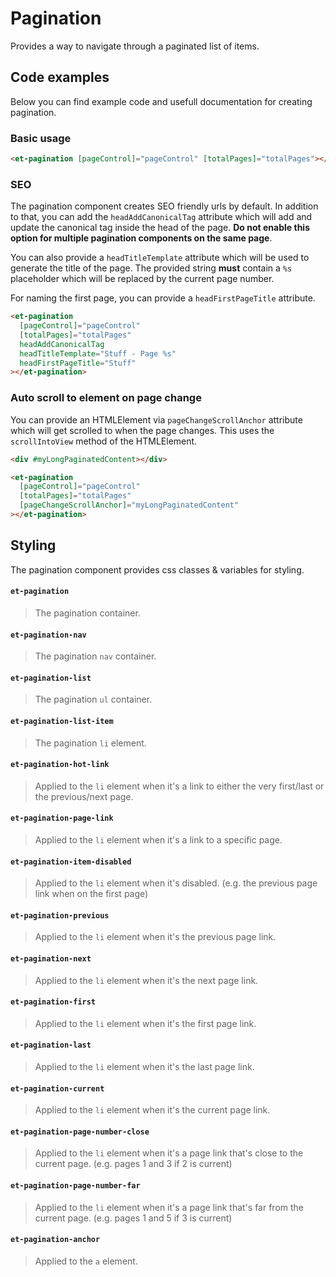 # Pagination

Provides a way to navigate through a paginated list of items.

## Code examples

Below you can find example code and usefull documentation for creating pagination.

### Basic usage

```html
<et-pagination [pageControl]="pageControl" [totalPages]="totalPages"></et-pagination>
```

### SEO

The pagination component creates SEO friendly urls by default.
In addition to that, you can add the `headAddCanonicalTag` attribute which will add and update the canonical tag inside the head of the page.
**Do not enable this option for multiple pagination components on the same page**.

You can also provide a `headTitleTemplate` attribute which will be used to generate the title of the page.
The provided string **must** contain a `%s` placeholder which will be replaced by the current page number.

For naming the first page, you can provide a `headFirstPageTitle` attribute.

```html
<et-pagination
  [pageControl]="pageControl"
  [totalPages]="totalPages"
  headAddCanonicalTag
  headTitleTemplate="Stuff - Page %s"
  headFirstPageTitle="Stuff"
></et-pagination>
```

### Auto scroll to element on page change

You can provide an HTMLElement via `pageChangeScrollAnchor` attribute which will get scrolled to when the page changes.
This uses the `scrollIntoView` method of the HTMLElement.

```html
<div #myLongPaginatedContent></div>

<et-pagination
  [pageControl]="pageControl"
  [totalPages]="totalPages"
  [pageChangeScrollAnchor]="myLongPaginatedContent"
></et-pagination>
```

## Styling

The pagination component provides css classes & variables for styling.

#### `et-pagination`

> The pagination container.

#### `et-pagination-nav`

> The pagination `nav` container.

#### `et-pagination-list`

> The pagination `ul` container.

#### `et-pagination-list-item`

> The pagination `li` element.

#### `et-pagination-hot-link`

> Applied to the `li` element when it's a link to either the very first/last or the previous/next page.

#### `et-pagination-page-link`

> Applied to the `li` element when it's a link to a specific page.

#### `et-pagination-item-disabled`

> Applied to the `li` element when it's disabled. (e.g. the previous page link when on the first page)

#### `et-pagination-previous`

> Applied to the `li` element when it's the previous page link.

#### `et-pagination-next`

> Applied to the `li` element when it's the next page link.

#### `et-pagination-first`

> Applied to the `li` element when it's the first page link.

#### `et-pagination-last`

> Applied to the `li` element when it's the last page link.

#### `et-pagination-current`

> Applied to the `li` element when it's the current page link.

#### `et-pagination-page-number-close`

> Applied to the `li` element when it's a page link that's close to the current page. (e.g. pages 1 and 3 if 2 is current)

#### `et-pagination-page-number-far`

> Applied to the `li` element when it's a page link that's far from the current page. (e.g. pages 1 and 5 if 3 is current)

#### `et-pagination-anchor`

> Applied to the `a` element.
